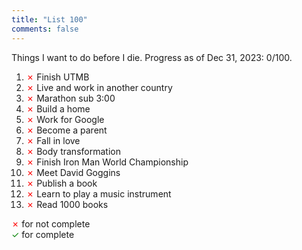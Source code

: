 ```yaml
---
title: "List 100"
comments: false
---
```

Things I want to do before I die. Progress as of Dec 31, 2023: 0/100.<br>

1. <span style="color:red;">✗</span> Finish UTMB
2. <span style="color:red;">✗</span> Live and work in another country
3. <span style="color:red;">✗</span> Marathon sub 3:00
4. <span style="color:red;">✗</span> Build a home
5. <span style="color:red;">✗</span> Work for Google
6. <span style="color:red;">✗</span> Become a parent
7. <span style="color:red;">✗</span> Fall in love
8. <span style="color:red;">✗</span> Body transformation
9. <span style="color:red;">✗</span> Finish Iron Man World Championship
10. <span style="color:red;">✗</span> Meet David Goggins
11. <span style="color:red;">✗</span> Publish a book
12. <span style="color:red;">✗</span> Learn to play a music instrument 
13. <span style="color:red;">✗</span> Read 1000 books

<span style="color:red;">✗</span> for not complete <br>
<span style="color:green;">✓</span> for complete
